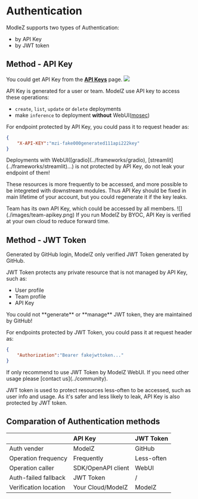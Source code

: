 # Authentication


ModleZ supports two types of Authentication:
- by API Key
- by JWT token

## Method - API Key
You could get API Key from the [**API Keys**](https://cloud.modelz.ai/settings/user) page.
![](./images/user-apikey.png)

API Key is generated for a user or team. ModelZ use API key to access these operations:
- `create`, `list`, `update` or `delete` deployments
- make `inference` to deployment **without** WebUI([mosec](../frameworks/mosec))

For endpoint protected by API Key, you could pass it to request header as:
```json
{
    "X-API-KEY":"mzi-fake000generated111api222key"
}
```

<Callout type="warning">
  Deployments with WebUI([gradio](../frameworks/gradio), [streamlit](../frameworks/streamlit)...) is not protected by API Key, do not leak your endpoint of them!
</Callout>

These resources is more frequently to be accessed, and more possible to be integreted with downstream modules. 
Thus API Key should be fixed in main lifetime of your account, but you could regenerate it if the key leaks.

<Callout type="info">
  Team has its own API Key, which could be accessed by all members.
</Callout>
![](./images/team-apikey.png)

<Callout>
If you run ModelZ by BYOC, API Key is verified at your own cloud to reduce forward time.
</Callout>

## Method - JWT Token
Generated by GitHub login, ModelZ only verified JWT Token generated by GitHub.

JWT Token protects any private resource that is not managed by API Key, such as:
- User profile
- Team profile
- API Key

<Callout>
  You could not **generate** or **manage** JWT token, they are maintained by GitHub!
</Callout>

For endpoints protected by JWT Token, you could pass it at request header as:
```json
{
    "Authorization":"Bearer fakejwttoken..."
}
```
<Callout type="warning">
  If only recommend to use JWT Token by ModelZ WebUI. If you need other usage please [contact us](../community).
</Callout>

JWT token is used to protect resources less-often to be accessed, such as user info and usage.
As it's safer and less likely to leak, API Key is also protected by JWT token.

## Comparation of Authentication methods

|                       | API Key            | JWT Token  |
| :-------------------- | :----------------- | :--------- |
| Auth vender           | ModelZ             | GitHub     |
| Operation frequency   | Frequently         | Less-often |
| Operation caller      | SDK/OpenAPI client | WebUI      |
| Auth-failed fallback  | JWT Token          | /          |
| Verification location | Your Cloud/ModelZ  | ModelZ     |